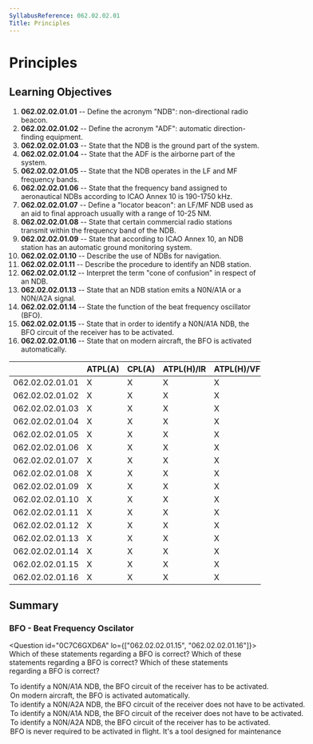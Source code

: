 ```yaml
---
SyllabusReference: 062.02.02.01
Title: Principles
---
```


# Principles

## Learning Objectives

1.  **062.02.02.01.01** -- Define the acronym "NDB": non-directional radio
    beacon.
2.  **062.02.02.01.02** -- Define the acronym "ADF": automatic direction-finding
    equipment.
3.  **062.02.02.01.03** -- State that the NDB is the ground part of the system.
4.  **062.02.02.01.04** -- State that the ADF is the airborne part of the
    system.
5.  **062.02.02.01.05** -- State that the NDB operates in the LF and MF
    frequency bands.
6.  **062.02.02.01.06** -- State that the frequency band assigned to
    aeronautical NDBs according to ICAO Annex 10 is 190-1750 kHz.
7.  **062.02.02.01.07** -- Define a "locator beacon": an LF/MF NDB used as an
    aid to final approach usually with a range of 10-25 NM.
8.  **062.02.02.01.08** -- State that certain commercial radio stations transmit
    within the frequency band of the NDB.
9.  **062.02.02.01.09** -- State that according to ICAO Annex 10, an NDB station
    has an automatic ground monitoring system.
10. **062.02.02.01.10** -- Describe the use of NDBs for navigation.
11. **062.02.02.01.11** -- Describe the procedure to identify an NDB station.
12. **062.02.02.01.12** -- Interpret the term "cone of confusion" in respect of
    an NDB.
13. **062.02.02.01.13** -- State that an NDB station emits a N0N/A1A or a
    N0N/A2A signal.
14. **062.02.02.01.14** -- State the function of the beat frequency oscillator
    (BFO).
15. **062.02.02.01.15** -- State that in order to identify a N0N/A1A NDB, the
    BFO circuit of the receiver has to be activated.
16. **062.02.02.01.16** -- State that on modern aircraft, the BFO is activated
    automatically.

|                 | ATPL(A) | CPL(A) | ATPL(H)/IR | ATPL(H)/VFR | CPL(H) | IR  | CBIR(A) |
| --------------- | ------- | ------ | ---------- | ----------- | ------ | --- | ------- |
| 062.02.02.01.01 | X       | X      | X          | X           | X      | X   | X       |
| 062.02.02.01.02 | X       | X      | X          | X           | X      | X   | X       |
| 062.02.02.01.03 | X       | X      | X          | X           | X      | X   | X       |
| 062.02.02.01.04 | X       | X      | X          | X           | X      | X   | X       |
| 062.02.02.01.05 | X       | X      | X          | X           | X      | X   | X       |
| 062.02.02.01.06 | X       | X      | X          | X           | X      | X   | X       |
| 062.02.02.01.07 | X       | X      | X          | X           | X      | X   | X       |
| 062.02.02.01.08 | X       | X      | X          | X           | X      | X   | X       |
| 062.02.02.01.09 | X       | X      | X          | X           | X      | X   | X       |
| 062.02.02.01.10 | X       | X      | X          | X           | X      | X   | X       |
| 062.02.02.01.11 | X       | X      | X          | X           | X      | X   | X       |
| 062.02.02.01.12 | X       | X      | X          | X           | X      | X   | X       |
| 062.02.02.01.13 | X       | X      | X          | X           | X      | X   | X       |
| 062.02.02.01.14 | X       | X      | X          | X           | X      | X   | X       |
| 062.02.02.01.15 | X       | X      | X          | X           | X      | X   | X       |
| 062.02.02.01.16 | X       | X      | X          | X           | X      | X   | X       |

## Summary

### BFO - Beat Frequency Oscilator

<Question id="0C7C6GXD6A" lo={["062.02.02.01.15", "062.02.02.01.16"]}>
  <Text variant="oneCorrect">
    Which of these statements regarding a BFO is correct?
  </Text>
<Text variant="oneTwo">
  Which of these statements regarding a BFO is correct?
</Text>
<Text variant="multipleCorrect" select={4}>
  Which of these statements regarding a BFO is correct?
</Text>
<Option subject={[[]]}>
  To identify a N0N/A1A NDB, the BFO circuit of the receiver has to be
  activated.
</Option>
<Option subject={[[]]}>
  On modern aircraft, the BFO is activated automatically.
</Option>
<Option subject={[[]]}>
  To identify a N0N/A2A NDB, the BFO circuit of the receiver does not have to be
  activated.
</Option>
<Option>
  To identify a N0N/A1A NDB, the BFO circuit of the receiver does not have to be
  activated.
</Option>
<Option>
  To identify a N0N/A2A NDB, the BFO circuit of the receiver has to be
  activated.
</Option>

  <Option>
    BFO is never required to be activated in flight. It's a tool designed for
    maintenance
  </Option>
</Question>
